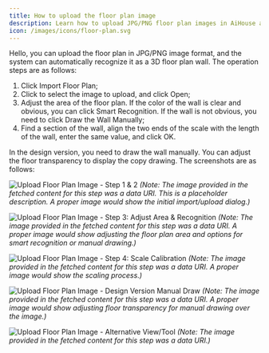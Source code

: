 ```yaml
---
title: How to upload the floor plan image
description: Learn how to upload JPG/PNG floor plan images in AiHouse and use smart recognition or manual drawing to create 3D walls.
icon: /images/icons/floor-plan.svg
---
```


Hello, you can upload the floor plan in JPG/PNG image format, and the system can automatically recognize it as a 3D floor plan wall. The operation steps are as follows:

1.  Click Import Floor Plan;
2.  Click to select the image to upload, and click Open;
3.  Adjust the area of the floor plan. If the color of the wall is clear and obvious, you can click Smart Recognition. If the wall is not obvious, you need to click Draw the Wall Manually;
4.  Find a section of the wall, align the two ends of the scale with the length of the wall, enter the same value, and click OK.

In the design version, you need to draw the wall manually. You can adjust the floor transparency to display the copy drawing. The screenshots are as follows:

![Upload Floor Plan Image - Step 1 & 2](https://ai-study1.3vjia.com/aihouse-web/1660558a-7599-4934-8a30-90360b39080a.png)
*(Note: The image provided in the fetched content for this step was a data URI. This is a placeholder description. A proper image would show the initial import/upload dialog.)*

![Upload Floor Plan Image - Step 3: Adjust Area & Recognition](https://ai-study1.3vjia.com/aihouse-web/0fb3307c-75f1-4909-81e9-00a828a91a3e.png)
*(Note: The image provided in the fetched content for this step was a data URI. A proper image would show adjusting the floor plan area and options for smart recognition or manual drawing.)*

![Upload Floor Plan Image - Step 4: Scale Calibration](https://ai-study1.3vjia.com/aihouse-web/3f04a088-9c20-4280-8f07-72999a3e0a9f.png)
*(Note: The image provided in the fetched content for this step was a data URI. A proper image would show the scaling process.)*

![Upload Floor Plan Image - Design Version Manual Draw](https://ai-study1.3vjia.com/aihouse-web/9c69a80a-023c-4930-9b04-1e4093b01a37.png)
*(Note: The image provided in the fetched content for this step was a data URI. A proper image would show adjusting floor transparency for manual drawing over the image.)*

![Upload Floor Plan Image - Alternative View/Tool](https://ai-study1.3vjia.com/aihouse-web/1e9bf9a8-9c6e-4a6b-8a0c-73e188c135f1.png)
*(Note: The image provided in the fetched content for this step was a data URI.)*
